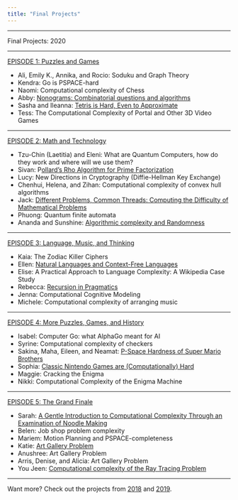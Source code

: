 ```yaml
---
title: "Final Projects"
---
```


<hr>
Final Projects: 2020
<hr>

[EPISODE 1: Puzzles and Games](https://smith.hosted.panopto.com/Panopto/Pages/Viewer.aspx?id=edbbaf2e-fb9a-4cf8-a444-aba9003a8c31)

 - Ali, Emily K., Annika, and Rocio:	Soduku and Graph Theory
 - Kendra:	Go is PSPACE-hard
 - Naomi:	Computational complexity of Chess
 - Abby:	[Nonograms: Combinatorial questions and algorithms](https://medium.com/smith-hcv/solving-hard-instances-of-nonograms-35c68e4a26df)
 - Sasha and Ileanna:	[Tetris is Hard, Even to Approximate](https://medium.com/smith-hcv/np-completeness-of-tetris-ebbb24c7ba7a)
 - Tess:	The Computational Complexity of Portal and Other 3D Video Games

<hr>
[EPISODE 2: Math and Technology](https://smith.hosted.panopto.com/Panopto/Pages/Viewer.aspx?id=38902a36-001a-42ff-9471-abaa003cda1b)

 - Tzu-Chin (Laetitia) and Eleni:	What are Quantum Computers, how do they work and where will we use them?
 - Sivan:	P[ollard's Rho Algorithm for Prime Factorization](https://medium.com/smith-hcv/pollards-rho-algorithm-for-prime-factorization-9002bf71d281)
 - Lucy:	New Directions in Cryptography (Diffie-Hellman Key Exchange)
 - Chenhui, Helena, and Zihan:	Computational complexity of convex hull algorithms
 - Jack:	[Different Problems, Common Threads: Computing the Difficulty of Mathematical Problems](https://medium.com/smith-hcv/reverse-mathematics-8f407affd8a1)
 - Phuong:	Quantum finite automata
 - Ananda and Sunshine:	[Algorithmic complexity and Randomness](https://medium.com/smith-hcv/randomness-information-theory-and-kolmogorov-complexity-6471e873bcd7)

<hr>
[EPISODE 3: Language, Music, and Thinking](https://smith.hosted.panopto.com/Panopto/Pages/Viewer.aspx?id=9997e90e-ca62-4a81-91f0-abad0029e81f)

 - Kaia: 	The Zodiac Killer Ciphers
 - Ellen:	[Natural Languages and Context-Free Languages](https://medium.com/smith-hcv/natural-languages-and-context-free-languages-23ffd3a0f04e)
 - Elise:	A Practical Approach to Language Complexity: A Wikipedia Case Study
 - Rebecca:	[Recursion in Pragmatics](https://medium.com/smith-hcv/250-final-project-recursion-in-pragmatics-7b57ad6e79f0)
 - Jenna:	Computational Cognitive Modeling
 - Michele:	Computational complexity of arranging music

<hr>
[EPISODE 4: More Puzzles, Games, and History]()

 - Isabel:	Computer Go: what AlphaGo meant for AI
 - Syrine:	Computational complexity of checkers
 - Sakina, Maha, Eileen, and Neamat:	[P-Space Hardness of Super Mario Brothers](https://medium.com/smith-hcv/super-mario-bros-is-harder-easier-than-we-thought-2d2c31f79bbb)
 - Sophia:	[Classic Nintendo Games are (Computationally) Hard](https://medium.com/smith-hcv/how-hard-is-pokemon-2343fdcfc75f)
 - Maggie:	Cracking the Enigma
 - Nikki:	Computational Complexity of the Enigma Machine

<hr>
[EPISODE 5: The Grand Finale]()

 - Sarah:	[A Gentle Introduction to Computational Complexity Through an Examination of Noodle Making](https://medium.com/smith-hcv/these-noodles-sure-are-complex-734145e84729)
 - Belen:	Job shop problem complexity
 - Mariem:	Motion Planning and PSPACE-completeness
 - Katie:	[Art Gallery Problem](https://medium.com/smith-hcv/the-art-gallery-problem-b162e840408f)
 - Anushree:	Art Gallery Problem
 - Arris, Denise, and Alicia:	Art Gallery Problem
 - You Jeen:	[Computational complexity of the Ray Tracing Problem](https://medium.com/smith-hcv/computational-complexity-of-ray-tracing-1db936e6aba4)

<hr>
Want more? Check out the projects from [2018](projects-2018.html) and [2019](projects-2019.html).